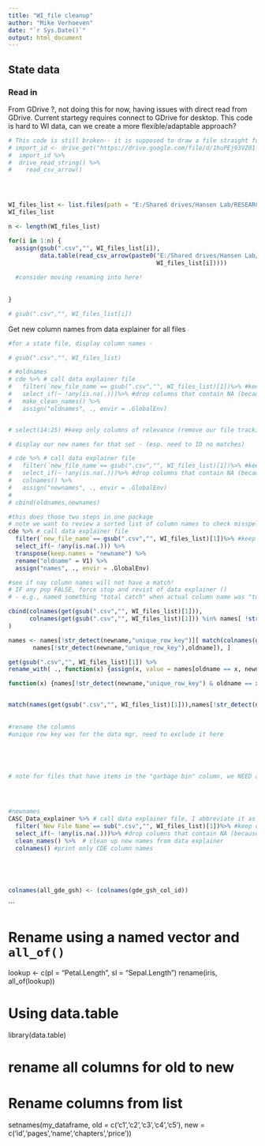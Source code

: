 ```yaml
---
title: "WI_file cleanup"
author: "Mike Verhoeven"
date: "`r Sys.Date()`"
output: html_document
---
```



## State data
### Read in
From GDrive ?, not doing this for now, having issues with direct read from 
GDrive. Current startegy requires connect to GDrive for desktop. This code
is hard to WI data, can we create a more flexible/adaptable approach?

```r

# This code is still broken-- it is supposed to draw a file straight form the web to workspace
# import_id <- drive_get("https://drive.google.com/file/d/1huPEj93VZ01-q4YGcIVvHBR2YhbGMPUu/view?usp=share_link")
#  import_id %>%
#  drive_read_string() %>%
#    read_csv_arrow()




WI_files_list <- list.files(path = "E:/Shared drives/Hansen Lab/RESEARCH PROJECTS/Fish Survey Data/WI_Data/WI_raw_disaggregated_data", pattern = ".+\\.csv") #grabs only.csv files
WI_files_list

n <- length(WI_files_list)

for(i in 1:n) {
  assign(gsub(".csv","", WI_files_list[i]),
         data.table(read_csv_arrow(paste0("E:/Shared drives/Hansen Lab/RESEARCH PROJECTS/Fish Survey Data/WI_Data/WI_raw_disaggregated_data/",
                                          WI_files_list[i]))))
  
  #consider moving renaming into here!
  
  
}  

# gsub(".csv","", WI_files_list[i])

```

Get new column names from data explainer for all files
```r
#for a state file, display column names - 

# gsub(".csv","", WI_files_list)

# #oldnames
# cde %>% # call data explainer file
#   filter(`new_file_name`== gsub(".csv","", WI_files_list)[1])%>% #keep only the row relevant to this file
#   select_if(~ !any(is.na(.)))%>% #drop columns that contain NA (because that means df doesn't contain that info)
#   make_clean_names() %>% 
#   assign("oldnames", ., envir = .GlobalEnv)


# select(14:25) #keep only columns of relevance (remove our file tracking and urls)

# display our new names for that set - (esp. need to ID no matches)

# cde %>% # call data explainer file
#   filter(`new_file_name`== gsub(".csv","", WI_files_list)[1])%>% #keep only the row relevant to this file
#   select_if(~ !any(is.na(.)))%>% #drop columns that contain NA (because that means df doesn't contain that info)
#   colnames() %>% 
#   assign("newnames", ., envir = .GlobalEnv)
# 
# cbind(oldnames,newnames)

#this does those two steps in one package
# note we want to review a sorted list of column names to check misspelling etc.
cde %>% # call data explainer file
  filter(`new_file_name`== gsub(".csv","", WI_files_list)[1])%>% #keep only the row relevant to this file
  select_if(~ !any(is.na(.))) %>% 
  transpose(keep.names = "newname") %>% 
  rename("oldname" = V1) %>% 
  assign("names", ., envir = .GlobalEnv)

#see if nay column names will not have a match! 
# IF any pop FALSE, force stop and revist of data explainer ()
# - e.g., named something "total catch" when actual column name was "total_catch"

cbind(colnames(get(gsub(".csv","", WI_files_list)[1])),
      colnames(get(gsub(".csv","", WI_files_list)[1])) %in% names[ !str_detect(newname,"unique_row_key"), oldname, ]
)

names <- names[!str_detect(newname,"unique_row_key")][ match(colnames(get(gsub(".csv","", WI_files_list)[1])),
       names[!str_detect(newname,"unique_row_key"),oldname]), ] 

get(gsub(".csv","", WI_files_list)[1]) %>% 
rename_with( ., function(x) {assign(x, value = names[oldname == x, newname])} )

function(x) {names[!str_detect(newname,"unique_row_key") & oldname == x, newname]}


match(names(get(gsub(".csv","", WI_files_list)[1])),names[!str_detect(newname,"unique_row_key"),oldname])
  
  
#rename the columns
#unique row key was for the data mgr, need to exclude it here





# note for files that have items in the "garbage bin" column, we NEED a different process where we remove garbage columns after 'filter' but before dropping na columns

 


#newnames
CASC_Data_explainer %>% # call data explainer file, I abbreviate it as CDE
  filter(`New File Name`== sub(".csv","", WI_files_list)[1])%>% #keep only the row relevant to this file
  select_if(~ !any(is.na(.)))%>% #drop columns that contain NA (because that means df doesn't contain that info)
  clean_names() %>%  # clean up new names from data explainer
  colnames() #print only CDE column names





colnames(all_gde_gsh) <- (colnames(gde_gsh_col_id))
```


```

# Rename using a named vector and `all_of()`
lookup <- c(pl = "Petal.Length", sl = "Sepal.Length")
rename(iris, all_of(lookup))


# Using data.table
library(data.table)

# rename all columns for old to new
# Rename columns from list
setnames(my_dataframe, old = c('c1','c2','c3','c4','c5'), 
         new = c('id','pages','name','chapters','price'))

